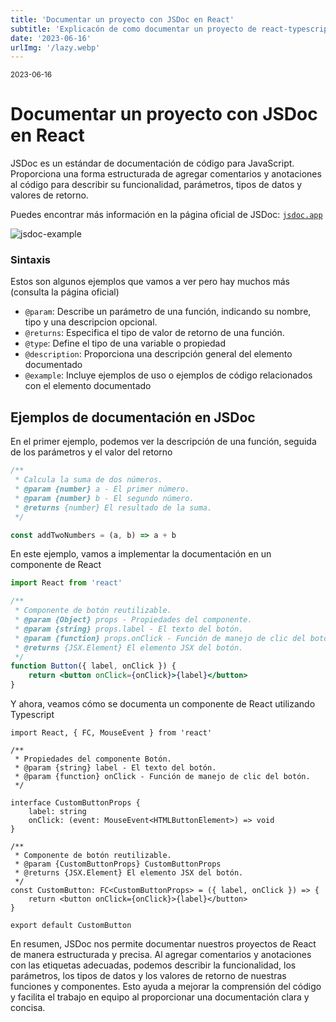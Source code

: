 ```yaml
---
title: 'Documentar un proyecto con JSDoc en React'
subtitle: 'Explicacón de como documentar un proyecto de react-typescript con jsdoc'
date: '2023-06-16'
urlImg: '/lazy.webp'
---
```


<small>2023-06-16</small>

# Documentar un proyecto con JSDoc en React

JSDoc es un estándar de documentación de código para JavaScript. Proporciona una forma estructurada de agregar comentarios y anotaciones al código para describir su funcionalidad, parámetros, tipos de datos y valores de retorno.

Puedes encontrar más información en la página oficial de JSDoc: [`jsdoc.app`](https://jsdoc.app/)

![jsdoc-example](/jsdoc-example.png)

### Sintaxis

Estos son algunos ejemplos que vamos a ver pero hay muchos más (consulta la página oficial)

- `@param`: Describe un parámetro de una función, indicando su nombre, tipo y una descripcion opcional.
- `@returns`: Especifica el tipo de valor de retorno de una función.
- `@type`: Define el tipo de una variable o propiedad
- `@description`: Proporciona una descripción general del elemento documentado
- `@example`: Incluye ejemplos de uso o ejemplos de código relacionados con el elemento documentado

## Ejemplos de documentación en JSDoc

En el primer ejemplo, podemos ver la descripción de una función, seguida de los parámetros y el valor del retorno

```js
/**
 * Calcula la suma de dos números.
 * @param {number} a - El primer número.
 * @param {number} b - El segundo número.
 * @returns {number} El resultado de la suma.
 */

const addTwoNumbers = (a, b) => a + b
```

En este ejemplo, vamos a implementar la documentación en un componente de React

```jsx
import React from 'react'

/**
 * Componente de botón reutilizable.
 * @param {Object} props - Propiedades del componente.
 * @param {string} props.label - El texto del botón.
 * @param {function} props.onClick - Función de manejo de clic del botón.
 * @returns {JSX.Element} El elemento JSX del botón.
 */
function Button({ label, onClick }) {
	return <button onClick={onClick}>{label}</button>
}
```

Y ahora, veamos cómo se documenta un componente de React utilizando Typescript

```tsx
import React, { FC, MouseEvent } from 'react'

/**
 * Propiedades del componente Botón.
 * @param {string} label - El texto del botón.
 * @param {function} onClick - Función de manejo de clic del botón.
 */

interface CustomButtonProps {
	label: string
	onClick: (event: MouseEvent<HTMLButtonElement>) => void
}

/**
 * Componente de botón reutilizable.
 * @param {CustomButtonProps} CustomButtonProps
 * @returns {JSX.Element} El elemento JSX del botón.
 */
const CustomButton: FC<CustomButtonProps> = ({ label, onClick }) => {
	return <button onClick={onClick}>{label}</button>
}

export default CustomButton
```

En resumen, JSDoc nos permite documentar nuestros proyectos de React de manera estructurada y precisa. Al agregar comentarios y anotaciones con las etiquetas adecuadas, podemos describir la funcionalidad, los parámetros, los tipos de datos y los valores de retorno de nuestras funciones y componentes. Esto ayuda a mejorar la comprensión del código y facilita el trabajo en equipo al proporcionar una documentación clara y concisa.
